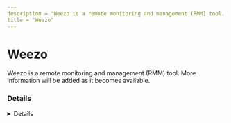 ```yaml
---
description = "Weezo is a remote monitoring and management (RMM) tool. More information will be added as it becomes available."
title = "Weezo"
---
```




# Weezo

Weezo is a remote monitoring and management (RMM) tool. More information will be added as it becomes available.

### Details
<Details author={""}
         category={""}
         created={""}
         website={""}
         lastModified={"2024-02-14"}
         privileges={""}
         free={ false }
         verification={ false }
/>

#### Installation Paths
<Card code={ ["weezohttpd.exe", "weezo.exe", "weezo setup*.exe"] }/>





### Forensic Artifacts




#### Network Artifacts
<EuiSpacer size="xl"/>
<NetworkArtifactsTable data={ [{"Description": "Known remote domains", "Domains": ["*.weezo.me", "weezo.net", "*.weezo.net", "weezo.en.softonic.com"], "Ports": []}] }/>




### Detections
- Detects potential network activity of Weezo RMM tool
  - [Sigma Rule](https://github.com/magicsword-io/LOLRMM/blob/main/detections/sigma/weezo_network_sigma.yml)
- Detects potential processes activity of Weezo RMM tool
  - [Sigma Rule](https://github.com/magicsword-io/LOLRMM/blob/main/detections/sigma/weezo_processes_sigma.yml)

### References
- [weezo.en.softonic.com](weezo.en.softonic.com)

